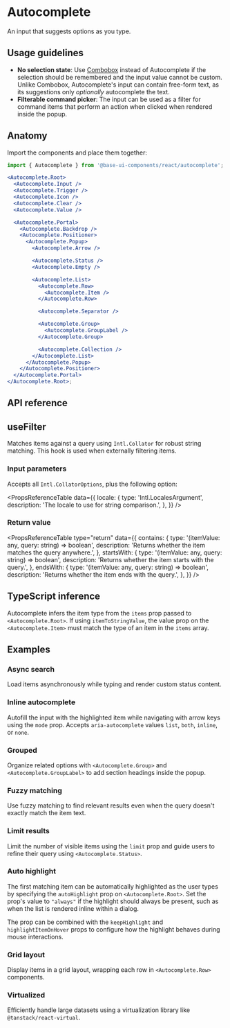 # Autocomplete

<Subtitle>An input that suggests options as you type.</Subtitle>
<Meta
  name="description"
  content="A high-quality, unstyled React autocomplete component that renders an input with a list of filtered options."
/>

<Demo path="./demos/hero" />

## Usage guidelines

- **No selection state**: Use [Combobox](/react/components/combobox) instead of Autocomplete if the selection should be remembered and the input value cannot be custom. Unlike Combobox, Autocomplete's input can contain free-form text, as its suggestions only _optionally_ autocomplete the text.
- **Filterable command picker**: The input can be used as a filter for command items that perform an action when clicked when rendered inside the popup.

## Anatomy

Import the components and place them together:

```jsx title="Anatomy"
import { Autocomplete } from '@base-ui-components/react/autocomplete';

<Autocomplete.Root>
  <Autocomplete.Input />
  <Autocomplete.Trigger />
  <Autocomplete.Icon />
  <Autocomplete.Clear />
  <Autocomplete.Value />

  <Autocomplete.Portal>
    <Autocomplete.Backdrop />
    <Autocomplete.Positioner>
      <Autocomplete.Popup>
        <Autocomplete.Arrow />

        <Autocomplete.Status />
        <Autocomplete.Empty />

        <Autocomplete.List>
          <Autocomplete.Row>
            <Autocomplete.Item />
          </Autocomplete.Row>

          <Autocomplete.Separator />

          <Autocomplete.Group>
            <Autocomplete.GroupLabel />
          </Autocomplete.Group>

          <Autocomplete.Collection />
        </Autocomplete.List>
      </Autocomplete.Popup>
    </Autocomplete.Positioner>
  </Autocomplete.Portal>
</Autocomplete.Root>;
```

## API reference

<Reference component="Autocomplete" parts="Root, Value" />
<Reference
  component="Combobox"
  as="Autocomplete"
  parts="Input, Trigger, Icon, Clear, List, Portal, Backdrop, Positioner, Popup, Arrow, Status, Empty, Collection, Row, Item, Group, GroupLabel, Separator"
/>

## useFilter

Matches items against a query using `Intl.Collator` for robust string matching.
This hook is used when externally filtering items.

### Input parameters

Accepts all `Intl.CollatorOptions`, plus the following option:

<PropsReferenceTable
  data={{
    locale: {
      type: 'Intl.LocalesArgument',
      description: 'The locale to use for string comparison.',
    },
  }}
/>

### Return value

<PropsReferenceTable
  type="return"
  data={{
    contains: {
      type: '(itemValue: any, query: string) => boolean',
      description: 'Returns whether the item matches the query anywhere.',
    },
    startsWith: {
      type: '(itemValue: any, query: string) => boolean',
      description: 'Returns whether the item starts with the query.',
    },
    endsWith: {
      type: '(itemValue: any, query: string) => boolean',
      description: 'Returns whether the item ends with the query.',
    },
  }}
/>

## TypeScript inference

Autocomplete infers the item type from the `items` prop passed to `<Autocomplete.Root>`.
If using `itemToStringValue`, the value prop on the `<Autocomplete.Item>` must match the type of an item in the `items` array.

## Examples

### Async search

Load items asynchronously while typing and render custom status content.

<Demo path="./demos/async" compact />

### Inline autocomplete

Autofill the input with the highlighted item while navigating with arrow keys using the `mode` prop. Accepts `aria-autocomplete` values `list`, `both`, `inline`, or `none`.

<Demo path="./demos/inline" compact />

### Grouped

Organize related options with `<Autocomplete.Group>` and `<Autocomplete.GroupLabel>` to add section headings inside the popup.

<Demo path="./demos/grouped" compact />

### Fuzzy matching

Use fuzzy matching to find relevant results even when the query doesn't exactly match the item text.

<Demo path="./demos/fuzzy-matching" compact />

### Limit results

Limit the number of visible items using the `limit` prop and guide users to refine their query using `<Autocomplete.Status>`.

<Demo path="./demos/limit" compact />

### Auto highlight

The first matching item can be automatically highlighted as the user types by specifying the `autoHighlight` prop on `<Autocomplete.Root>`. Set the prop's value to `"always"` if the highlight should always be present, such as when the list is rendered inline within a dialog.

The prop can be combined with the `keepHighlight` and `highlightItemOnHover` props to configure how the highlight behaves during mouse interactions.

<Demo path="./demos/auto-highlight" compact />

### Grid layout

Display items in a grid layout, wrapping each row in `<Autocomplete.Row>` components.

<Demo path="./demos/grid" compact />

### Virtualized

Efficiently handle large datasets using a virtualization library like `@tanstack/react-virtual`.

<Demo path="./demos/virtualized" compact />
